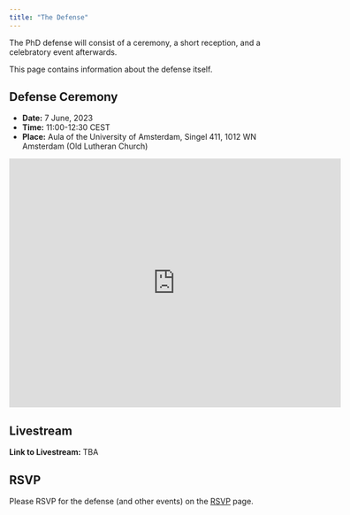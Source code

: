 ```yaml
---
title: "The Defense"
---
```


The PhD defense will consist of a ceremony, a short reception, and a celebratory event afterwards. 

This page contains information about the defense itself.  

## Defense Ceremony

- **Date:** 7 June, 2023
- **Time:** 11:00-12:30 CEST
- **Place:** Aula of the University of Amsterdam, Singel 411, 1012 WN Amsterdam (Old Lutheran Church)

<iframe src="https://www.google.com/maps/embed?pb=!1m14!1m8!1m3!1d9744.465919587203!2d4.8892!3d52.3683079!3m2!1i1024!2i768!4f13.1!3m3!1m2!1s0x47c609c193a4380f%3A0xccfdbd1232ff182d!2sAula%20UvA!5e0!3m2!1sen!2snl!4v1681713056048!5m2!1sen!2snl" width="600" height="450" style="border:0;" allowfullscreen="" loading="lazy" referrerpolicy="no-referrer-when-downgrade"></iframe>

## Livestream

**Link to Livestream:** TBA

## RSVP

Please RSVP for the defense (and other events) on the [RSVP](https://uchavezbaldini.github.io/dr-unyoung/rsvp.html) page.

